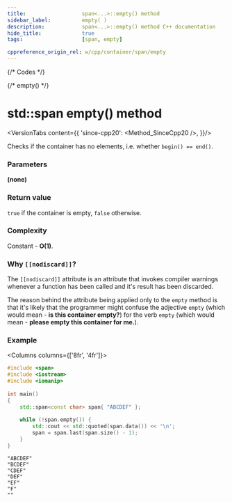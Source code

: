 ```yaml
---
title:					span<...>::empty() method
sidebar_label:			empty( )
description:			span<...>::empty() method C++ documentation
hide_title:				true
tags:					[span, empty]

cppreference_origin_rel: w/cpp/container/span/empty
---
```



{/* Codes */}

{/* empty() */}

# std::span empty() method

<VersionTabs content={{
	'since-cpp20': <Method_SinceCpp20 />,
}}/>

Checks if the container has no elements, i.e. whether `begin() == end()`.

### Parameters

**(none)**

### Return value

`true` if the container is empty, `false` otherwise.

### Complexity

Constant - **O(1)**.

### Why `[[nodiscard]]`?

The `[[nodiscard]]` attribute is an attribute that invokes compiler warnings whenever
a function has been called and it's result has been discarded.

The reason behind the attribute being applied only to the `empty` method is that
it's likely that the programmer might confuse the adjective `empty` (which would mean - **is this container empty?**)
for the verb `empty` (which would mean - **please empty this container for me.**).

### Example

<Columns columns={['8fr', '4fr']}>
<div>

```cpp title='Main.cpp' showLineNumbers
#include <span>
#include <iostream>
#include <iomanip>
 
int main()
{
    std::span<const char> span{ "ABCDEF" };
 
    while (!span.empty()) {
        std::cout << std::quoted(span.data()) << '\n';
        span = span.last(span.size() - 1);
    }
}
```

</div>
<div>

```plaintext title="Possible output"
"ABCDEF"
"BCDEF"
"CDEF"
"DEF"
"EF"
"F"
""
```

</div>
</Columns>
